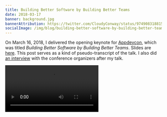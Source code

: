 ```yaml
---
title: Building Better Software by Building Better Teams
date: 2018-03-17
banner: background.jpg
bannerAttribution: https://twitter.com/CloudyConway/status/974908318815793152
socialImage: /img/blog/building-better-software-by-building-better-teams/team.jpg
---
```


On March 16, 2018, I delivered the opening keynote for [Appdevcon][], which was titled _Building Better Software by Building Better Teams_. Slides are [here][slides]. This post serves as a kind of pseudo-transcript of the talk. I also did [an interview](https://vimeo.com/270512268) with the conference organizers after my talk.

<Video src="https://player.vimeo.com/video/270512761?title=0&amp;byline=0&amp;portrait=0" />

Hello! I’m Ash Furrow, and I’ve been writing iOS apps since 2009. I’ve also helped build business-critical systems in Swift, Objective-C, Node, Scala, Rails, React – all kinds of stuff. And today we’re going to talk about how we can build better software by building better teams.

Two and a half years ago I wrote [this blog post][building] about building online communities. It was inspired by seeing a talk by [Justin Searls][searls] called [_The Social Coding Contract_][contract] about online communities. That month I wrote [another post][career] about how the next step in my career was going to become a community-builder: someone who builds teams. I ran that idea by my manager at Artsy, and then by our CTO, and I had their full support.

I began researching team dynamics, community structures, and online empathy. Part of my job became to learn about team building and apply it to Artsy.
I’m not an expert in this field, but I’ve focused the past two and a half years on learning how to build teams, online and in-person, both in open source and business contexts.

When I started, I wrote the following:

> … believing in something isn’t enough to make it happen. It takes planning and consistent action.

I’m still learning, and I’m still working on these skills. And today, I’m really excited to share some of what I’ve learned with all of you. So let's get started!

My goal today is to convince you that team building improves software quality, and to provide you with a vocabulary to discuss team quality.

## Team Quality Affects Software Quality

Before we discuss how to use the quality of a team to influence the quality of the software produced, we need to define the relationship between team quality and software quality.

So let's step back and think at a slightly higher level. Developers often think that software teams are unique or special among teams, but that's not true from an organizational perspective. We tend to think that building software is unique among other types of work, that we have unique needs and distinct characteristics that mean that organizational behaviour principles don't apply to us. But _every_ type of worker is unique and _every_ field has their own distinct way of working. We can acknowledge what makes building software unique while still looking to other fields for lessons in structuring teams.

Let's borrow observations of other types of teams and apply them to teams of software developers.

![Photo of Professor Amy Edmondson](./professor.jpg)

Amy Edmondson is a professor of Leadership at Harvard Business School. She was studying medical teams in hospital settings in the 90's, and wanted to establish a correlation between patient outcomes (post-operation complications, things that can be easily and objectively measured) with team quality. She initially hypothesized that teams that reported making the fewest mistakes would be the ones with the best patient outcomes, but was surprised to find the exact opposite: teams with better patient outcomes reported making _more_ mistakes.

Investigating further, she discovered that teams with poorer outcomes were reluctant to admit mistakes because they feared being humiliated or shamed by their peers. So mistakes were hidden. This prevented the team from learning from the mistake and preventing the same mistake from happening again.

In contrast, effective teams (with better patient outcomes) readily discussed their mistakes. That way, everyone was able to learn from them. They felt safe to ask questions and suggest ideas, too, without fear of being ridiculed. The team's outcomes benefited greatly from the individuals' freedom from fear of humiliation.

Her research led Professor Edmondson to a concept she named "psychological safety." We'll get into what that means later.

My point is that the relationships between team members (the quality of a medical team) had a direct and measurable impact on the quality of the team's output (patient health). The medical staff who were comfortable admitting and reporting mistakes knew that they would not be ridiculed or judged for them, and so the whole team benefited from the learning opportunities of those mistakes.

We can generalize a bit: just as the quality of the medical team affected the quality of patient outcomes, team quality _generally_ affects team outcomes. Since software teams are teams like any other, the quality of the software team is going to affect the quality software they produce.

- A junior developer thinks they see problem in the network layer of an app. It was written by a senior member of the team. Will they feel comfortable pointing it out to their team?
- A programmer at your startup is rushed by a deadline. They are exhausted and have started making mistakes. Will they feel comfortable getting the rest they need in order to keep your app from crashing during an investor pitch?
- A designer sees a complex animation that’s been implemented incorrectly, breaking the visual metaphor of the whole app. There's not enough time to re-implement it from scratch, will the designer approach the app developer and work together on a compromise for v1?

(Note: I didn't say so during my talk, but the developer in each of these examples was... me!)

**The prime directive** of this post is: everyone on your team assumes that everyone else on the team is doing their best work, given their circumstances. When you start from that shared understanding – that you're all doing your best you can – you can foster a compassionate working environment.

## Compassion Facilitates Teamwork

Suffering is a normal and inevitable part of life. Since work is a part of life, suffering _will_ be a part of work, too.

But just because suffering is inevitable doesn't mean that _all_ suffering is inevitable. It can be avoided, and it can be minimized. Compassion is defined as the process of minimizing suffering. And in that sense, "compassion" is an optimization problem: to minimize suffering.

Being compassionate in our teams is about _minimizing_ the suffering of our teammates (and ourselves!).

Optimizing something – anything – is something developers specialize in. We optimize app launch times, memory footprints, scrolling performance, so we should approach compassionate work on those terms.

So how does one minimize suffering? Well there are two main ways:

- Respond to suffering with respectful inquiry.
- Anticipate suffering and avoid/minimize it.

This can be really hard because it requires empathy, which is a skill that developers are not known for. But that's only because we don't practice those skills! Every programmer and every human being is capable of empathy; it is only a matter of practicing the skill until it becomes a habit.

Theresa Wiseman, a nursing academic, conducted [a literature review][empathy] of the study of empathy and concluded that empathy consists of four necessary components:

1. Sharing another person's perspective.
2. Sharing another person's feelings.
3. Staying non-judgemental about those thoughts and feelings.
4. Communicating that you understand (in a non-judgemental way).

That last one gets missed a lot. It is not enough to understand what a person is thinking, to understand what they're feeling, and to stay non-judgemental. Empathy involves _communicating_ your understanding back to the other person.

These individually are skills that you can practice. They are skills that I am still practicing, too.

**Responding to suffering** with empathy is done through "inquiry work", and is difficult to get right. But, like empathy, it is a skill that you can develop.
When inquiring about a colleague's suffering, stay respectful. Frame your inquiry around genuine concern and the prime directive. Remember: everyone assumes that everyone else is doing their best.

- If a team member's number of commits have dropped, will you inquire about potential suffering or leave them alone to face disciplinary action later on?
- If one team member harshly reviews another team member's code in a pull request, will you inquire about why they were harsh or leave them alone, lowering the bar for tolerable behaviour on your team?
- If an open source developer expresses remorse about not fixing an bug sooner, will you inquire about why they feel bad (and remind them that open source developers are volunteers) or leave them alone to feel needlessly bad?

This can all be difficult, and it is definitely easier to ignore these situations. In fact, it is tempting to _not_ inquire about suffering out of some misplaced sense of empathy. But if someone's work performance has dropped, is it really better to ignore their suffering until the point that disciplinary action is required?

**Anticipating suffering** also involves empathy, but in a different way. We can't inquire about how they're feeling about an event that hasn't occurred yet, so we have to use our intuition and empathy to construct and idea of what they _could_ feel and think.

Once you understand someone's thoughts and feelings without judging them, you can begin to anticipate how events will affect them. Even if you don't know a person well, focus on the similarities you have with them to foster empathy. Are they working in a similar field? Are they at a similar career stage as you? Are they working in the same company? These similarities help you empathize.

- The end of a sprint is approaching. Will you investigate your teammates' wellbeing or leave them alone until after the sprint has failed to find out that they needed help?
- If your team is switching from Swift to React Native, will you talk about a teammate's possible apprehension around being left behind or leave them alone so they feel isolated?
- If there is going to be a change in team reporting structure, will you inquire about a colleague's apprehension about a prospective change or leave them alone to find out via email and let their imaginations run wild?

Compassion is an optimization problem: to minimize suffering. And we can do that through inquiry work when we notice suffering, and through anticipating suffering to avoid it.

Moving on from minimizing suffering, we come to another powerful tool of effective teams: feedback.

> Feedback is a gift.

My colleague says that "feedback is a gift." When he first told me that, it changed how I thought about feedback. I realized I didn't feel grateful for the constructive feedback I was getting, and I wasn't giving adequately constructive feedback either. If I didn't have something positive to say about a colleague's work, I didn't say anything.

I still struggle with this. But I try to make sure the feedback I give is a gift worth receiving, and to listen to feedback I'm given as the gift that it is.

A useful framework for thinking about how to approach our colleagues when something is wrong is called [Radical Candour][candour], which is the name of a [book][candour_book] on the giving and receiving feedback.

Imagine a graph with the vertical axis representing whether or not you care personally about a colleague, and the horizontal axis representing whether or not you’re willing to challenge the person directly.

<Wide>

![A graph depicting two axes, representing caring for colleagues vs whether or not you're willing to challenge them directly](./graph.png)

</Wide>

Okay so now we have four possibilities on our graph, but today I want to focus on the top area of the chart, the area where you care personally about the other person. If you don’t care about the person, then... well I _could_ convince you about why you ought to care for your colleagues but I don't have time for it right now. So let's assume that you care.

Alright let’s take a look at the top right corner, where you care and you’re willing to challenge directly.

This area is where radical candour lives. It’s when you care enough about a person to ask difficult questions, to share difficult feelings, and to have difficult conversations. It can be an uncomfortable place at times.

Your instinct might be to avoid the difficulties of talking to someone about something uncomfortable. That would be the top left corner of our graph, where you care but you’re unwilling to challenge someone directly.

This area of the graph is called “ruinous empathy” because you care about someone but you’re unwilling to have difficult conversations. It really is ruinous: you think that by avoiding a difficult conversation you might be helping a person, but avoiding difficult conversations is only helping yourself.

(Side note: this is why I get so mad when people diminish non-technical skills as “soft” and imply they aren’t difficult – they are! These are all difficult conversations, but radical candour is a skill and habit you can get better at.)

<Wide>

![A graph depicting two axes, representing caring for colleagues vs whether or not you're willing to challenge them directly, with labelled quadrants for radical candour and ruinous empathy](./graph_filled_in.png)

</Wide>

Psychological Safety is a really useful idea that is unfortunately being co-opted and misused by managers and CEOs.

The technical definition of psychological safety is "a measure of the comfort of a team to take interpersonal risks”, but that doesn't really mean anything unless you do a lot of reading.

Instead, I like to think of psychological safety as "the degree to which your team feels safe learning from its mistakes.” A psychologically safe environment is one where people feel safe asking questions, pointing out and admitting mistakes, and take risks without fear of being ridiculed by their teammates. Only a psychologically safe team is able to examine and learn from their mistakes, without needlessly judging themselves.

<Tweet tweetID="970012685797556225" />

Every person makes mistakes, and every team makes mistakes. They happen, in every setting imaginable, even on high-stakes medical teams. Like suffering, we can try to avoid and minimize mistakes, but they are inevitable.

We must must must learn to accept our mistakes and to discuss them. Only then – when your team is comfortable with their own mistakes – will your team be able to learn from them.

When I was researching this presentation, I read through the Artsy blog archive. Not the Artsy Engineering blog, but the [_Life at Artsy_][lab] blog. And I came across [this article on open sourcing our company culture][oss_culture], which I collaborated on in 2015, predating my research into team dynamics.

> Being open with your errors and identifying the insights gained can help others avoid the same blunders and keep your team on-track.

Now that I have the vocabulary to describe compassionate and toxic workplaces, it's remarkable to me how well this quote characterizes psychological safety.

Psychological safe work environments are also places where asking questions is a normal and _expected_ part of work. Try to foster an environment of curiosity and learning by asking questions, _especially_ if you're a senior developer. If you're only 99% sure you know the answer to a question, then ask it anyway. 99% isn't enough.

By asking questions, you are signalling to the rest of the team that asking questions is normal, and expected of them. This is especially important for teams with junior developers.

I tend to take ideas to their extremes, and fostering an environment focused on learning is an extreme that I embrace. More important than _what_ your team builds is the _learning process_ of building it. Say that your team is building an app. You've never built that app before, right? So instead of focusing on building the app, focus on _learning how to build the app_ and the app itself will naturally follow. Because your teammates care more about learning than they do about being ridiculed for making a mistake or asking a question, you catch bugs faster. You identify bottlenecks sooner. You anticipate problems before they manifest themselves.

Remember: you're not just learning, you're learning _as a team_, so you benefit from _everyone's_ experience.

Regarding compassion, it is far, far better to extend compassion to someone who might take advantage of it than it is to withhold compassion from someone who might need it. Remember the prime directive: we're all doing our best; start from that shared understanding and you can foster compassion.

## Teams are the Sum of Teamwork

There’s a really useful term for discussing team work, but before we get there I need to tell you about Buckminster Fuller.

He was an American architect, systems theorist, author, designer, and inventor. President of Mensa. Smart person. And in the 60's and 70's, Buckminster Fuller spoke at universities around the world and used that opportunity to popularize a word. The word described an enormously useful idea, and he was aghast that it didn't catch on.

Sadly, the word did eventually catch on with opportunistic CEOs and product managers. It became overused and through overuse, the word became devalued. Unfortunately, when we devalued the word, we seem to have devalued the idea, too. And that word is... **synergy**.

> Synergy means behaviour of whole systems unpredicted by the behaviour of their parts taken separately.

He also said: "there is nothing in the chemistry of a toenail that predicts the existence of a human being.” If you need a more technical example:there's nothing in the mechanics of DNS that predicts the existence of the world wide web.

Synergy is essentially a word for the idea that a whole is larger than the sum of its parts.

It's such a shame that "synergy" has fallen into disuse because this is a very useful idea, and it's difficult to have a conversation about ideas without actually having a name for them. So: let's bring "synergy" back! Let's reclaim it from the waste bin of history. I'm going to use the word "synergy" unironically and I encourage you too as well.

![A photo of Artsy staff a the Sotheby's Input/Output auction, October 2015](./team.jpg)

This is a photo from 2015, taken at Artsy’s first ever [art auction we ran with Sotheby’s][io], one of the largest auction houses in the world. It was a huge deal – months of work had built up to this night. The future of the Artsy auctions business hinged on this event.

We were all there to ensure that the product we’d built together performed flawlessly. But there are only four engineers in this photo (one of them is the CTO). The rest are auction liaisons, marketers, support staff, project managers, and others.

If you think about how a typical software project is managed, it includes more than just programmers. Technology is the product, but the developers are only a part of that team. A programmer working by themselves would not produce a very compelling product.

It's the responsibility of the team leaders to facilitate a team structure where the design team, the developer team, the support team, etc are appropriate aware of each other. Not everyone can be aware of what everyone else is doing; cross-team communication can easily become overwhelming, so it needs to be done with care and attention.

And indeed, this kind of synergy has business precedence.

![A photo of Steve Jobs giving a keynote](./sj.jpg)

(Note: I generally don’t like quoting Steve Jobs in conference presentations because it’s kind of cheating: we all know who he is and we are all familiar with his work. Many of us admire him. But what he has to say applies really well here.)

I have many criticisms of how Steve Jobs managed teams, but he did get this right. He famously said:

> It's in Apple's DNA that technology alone is not enough. It’s technology married with liberal arts, married with the humanities, that yields the results that make our hearts sing.

Wake up, people! He's describing synergy!

And he's describing a _business_ success that is only possible through cross-team collaboration, through knowledge-sharing. A diverse team of teams working towards a common, well-defined goal.

Synergy can exist in any team, but I believe that it is fostered best in teams that exhibit psychological safety.

So what can synergy look like?

At Artsy, I helped run a month-long, once-weekly [course in Swift][swift]. We designed two tracks: one for people who could explain what "Object-Oriented Programming" means, and another for everyone else.

We took care to foster an environment where our non-technical colleagues could learn about coding and ask questions about how programming works. As a result, we fostered a broader work environment where they felt comfortable asking questions. We increased the psychological safety of our team, gave our colleagues the vocabulary to ask even more interesting questions, and we have been rewarded by a better team. A team that feels comfortable asking questions about products _before_ they're built, pointing out potential bugs _before_ they get written, and contributing in ways we never anticipated.

(Side note: it took a lot of composure not to tear up during this part of my presentation because I'm so proud of the work we've done and the work of my non-technical colleagues who took the time to learn more about how software gets built.)

Remember that humans are naturally empathetic. Any parent can tell you that when babies hear another infant crying out, they start crying out too. These infants are only a few days old and don't have language skills, but they sympathize with other reflexively. This sympathetic crying is hardwired into our brains from birth.

Humans are not Epicureans, driven solely by rational self-interest. I reject psychological egoism. Human beings are complex individuals driven not only by self-interest, but also driven by a fierce need to care for others. Humans are empathetic by nature and it is only when obstacles are erected in our path that we ignore this drive to care.

Society erects social barriers that prevent us from caring for others. These barriers often manifest themselves as judgements we make about others. "That person on the street asking me for money should just get a job" is a judgement, and it shuts down our ability to care for that _person_.

And so too do workplaces erect barriers to caring, and so too do they manifest as judgements. We judge each other (and ourselves) whenever we use the word "should".

- iOS developers _should_ use Swift instead of Objective-C.
- React Native developers _should_ just learn a real language.
- Designers _should_ just learn to code.

All of these judgements shut down our ability to empathize, to care, and to be compassionate. And we see violations of our prime directive: to assume that everyone is doing the best they can, given their circumstances.

One really common form of these barriers manifesting themselves on software team is what people call "brutal honesty." There's this idea that as long as what you're saying is true, it doesn't matter how you say it. In fact, how you say something matters just as much as what you're saying.

<Tweet tweetID="956321955778650112" />

Compassionate honesty. What an amazing idea! A form of honesty that tries to minimize suffering. Radical candour doesn't mean you have to hurt someone's feelings to tell them a truth – radical candour is only radical because you care, so make sure that your honesty conveys that sense of caring for others.
Synergy is when a group behaves in a way not predicted by the behaviour of its constituent components. We foster synergy in software teams by being compassionate, by caring for each other, by staying non-judgemental.

<Tweet tweetID="761569569802551300" />

In the absence of obstacles, humans _will_ care.

We foster synergy through psychological safety, and we recognize that humans will care for one another _by default_ if unimpeded by their environment.

## Conclusion

We talked about a lot today. Starting with the connection between team quality and team outcomes, we discussed compassion in the workplace: what it looks like and how to foster it. And we concluded with a discussion of synergy. (I hope you all start using that word!)

I have spent the past two and half years learning about this stuff, and I’m definitely not done. But I'd like to offer a jump-start on your own journeys: I have some recommended reading for you. This is not an exhaustive list, of course, but these are resources that I have found useful in my own path to learning about compassion at work.

The first is a book, [_Awakening Compassion at Work_][awaken], an excellent book that puts the business case forward for compassion.

[Compassionate Coding][coding], a firm run by [April Wensel][april], which helps companies build compassionate teams. Check out [their blog][coding_blog] for sure!

[_Operating Manual for Spaceship Earth_][fuller] is a book by Buckminster Fuller. It is a collection of steps that humanity needs to take if we are to survive the 21st century. It profoundly changed the way I think about systems generally, including teams.

[_Inclusion is a Captain’s Job_][inclusion] by [Danilo Campos][danilo] is a conference talk-turn-blog post about lessons of inclusion from the Star Trek canon. The _good_ Star Trek canon. And he 100% presented the talk in a Starfleet Engineering uniform:

<Narrow>

![A photo of Danilo Campos giving a presentation while wearing a Starfleet Engineering uniform](./danilo.jpg)

</Narrow>

---

Now that we're at the end of this post, I have something really important to tell you...

**You will never finish.**

You will never finish working towards compassion. Your education in compassion, your pursuit of building better teams, will last the rest of your life.

It is _critical_ to remember this. Us engineers are used to thinking about tasks in terms of GitHub issues to be closed or Trello cards to move to the “Done” column, but building compassionate teams is _not_ something you can ever call "finished."

You must accept the fact that your work will never **ever** be complete, and you must commit yourself to the pursuit of the shared compassion of humanity.

[appdevcon]: http://appdevcon.nl
[slides]: https://speakerdeck.com/ashfurrow/building-better-software-by-building-better-teams
[artsy]: https://artsy.net
[building]: /blog/building-online-communities/
[career]: /blog/building-my-career/
[searls]: https://twitter.com/searls
[contract]: https://www.youtube.com/watch?v=e_-qV8waPVM
[empathy]: http://onlinelibrary.wiley.com/doi/10.1046/j.1365-2648.1996.12213.x/full
[candour]: http://radicalcandor.com
[candour_book]: http://amzn.to/2HGYVaE
[lab]: https://medium.com/artsy-blog
[oss_culture]: https://medium.com/artsy-blog/open-sourcing-company-culture-at-artsy-79720cf235cc
[io]: https://www.artsy.net/auction/input-output
[swift]: http://artsy.github.io/series/swift-at-artsy/
[awaken]: http://amzn.to/2DyJwqo
[coding]: https://compassionatecoding.com
[coding_blog]: https://medium.com/compassionate-coding
[april]: https://twitter.com/aprilwensel
[fuller]: http://amzn.to/2pkvGD3
[inclusion]: https://write.danilocampos.com/inclusion-is-a-captains-job-5c433726bd33
[danilo]: https://twitter.com/_danilo
